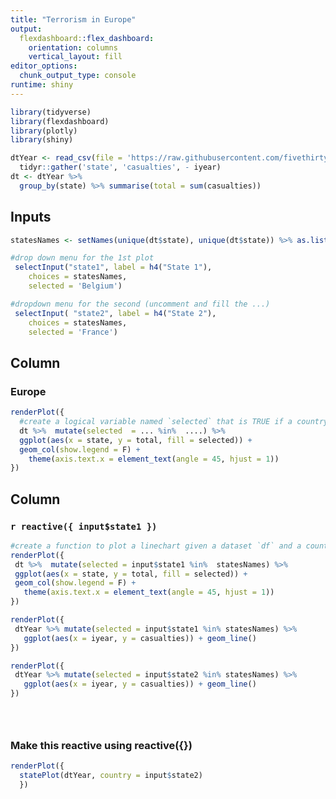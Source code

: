 ```yaml
---
title: "Terrorism in Europe"
output: 
  flexdashboard::flex_dashboard:
    orientation: columns
    vertical_layout: fill
editor_options: 
  chunk_output_type: console
runtime: shiny
---
```


```r
library(tidyverse)
library(flexdashboard)
library(plotly)
library(shiny)
```

```r
dtYear <- read_csv(file = 'https://raw.githubusercontent.com/fivethirtyeight/data/master/terrorism/eu_terrorism_fatalities_by_country.csv') %>% 
  tidyr::gather('state', 'casualties', - iyear)
dt <- dtYear %>% 
  group_by(state) %>% summarise(total = sum(casualties))
```

Inputs {.sidebar}
-------------------------------------

```r
statesNames <- setNames(unique(dt$state), unique(dt$state)) %>% as.list()

#drop down menu for the 1st plot
 selectInput("state1", label = h4("State 1"), 
    choices = statesNames, 
    selected = 'Belgium')

#dropdown menu for the second (uncomment and fill the ...)
 selectInput( "state2", label = h4("State 2"), 
    choices = statesNames, 
    selected = 'France')
```
 


Column {data-width=650}
-----------------------------------------------------------------------

### Europe

```r

renderPlot({
  #create a logical variable named `selected` that is TRUE if a country is selected in either one of the drop-down menus and FALSE otherwise. To extract the selected value use input$selectInputID e.g., input$state1
  dt %>%  mutate(selected  = ... %in%  ....) %>% 
  ggplot(aes(x = state, y = total, fill = selected)) +
  geom_col(show.legend = F) +
    theme(axis.text.x = element_text(angle = 45, hjust = 1)) 
})


```

Column {data-width=350}
-----------------------------------------------------------------------

### `r reactive({ input$state1 })`

```r
#create a function to plot a linechart given a dataset `df` and a country name `country`
renderPlot({
 dt %>%  mutate(selected = input$state1 %in%  statesNames) %>%
 ggplot(aes(x = state, y = total, fill = selected)) +
 geom_col(show.legend = F) +
   theme(axis.text.x = element_text(angle = 45, hjust = 1))
})

renderPlot({
 dtYear %>% mutate(selected = input$state1 %in% statesNames) %>%
   ggplot(aes(x = iyear, y = casualties)) + geom_line()
})

renderPlot({
 dtYear %>% mutate(selected = input$state2 %in% statesNames) %>%
   ggplot(aes(x = iyear, y = casualties)) + geom_line()
})





```

### Make this reactive using reactive({})

```r

renderPlot({ 
  statePlot(dtYear, country = input$state2) 
  })
```

